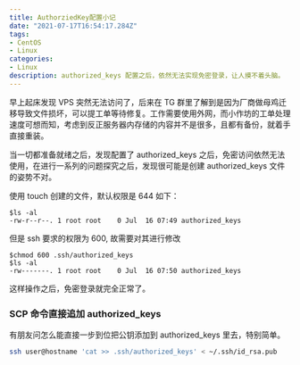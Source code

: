 ```yaml
---
title: AuthorziedKey配置小记
date: "2021-07-17T16:54:17.284Z"
tags:
- CentOS
- Linux
categories: 
- Linux
description: authorized_keys 配置之后，依然无法实现免密登录，让人摸不着头脑。
---
```


早上起床发现 VPS 突然无法访问了，后来在 TG 群里了解到是因为厂商做母鸡迁移导致文件损坏，可以提工单等待修复。工作需要使用外网，而小作坊的工单处理速度可想而知，考虑到反正服务器内存储的内容并不是很多，且都有备份，就着手直接重装。

当一切都准备就绪之后，发现配置了 authorized_keys 之后，免密访问依然无法使用，在进行一系列的问题探究之后，发现很可能是创建 authorized_keys 文件的姿势不对。

使用 touch 创建的文件，默认权限是 644 如下：
```
$ls -al
-rw-r--r--. 1 root root    0 Jul  16 07:49 authorized_keys
```
但是 ssh 要求的权限为 600, 故需要对其进行修改
```
$chmod 600 .ssh/authorized_keys
$ls -al
-rw-------. 1 root root    0 Jul  16 07:50 authorized_keys
```

这样操作之后，免密登录就完全正常了。

### SCP 命令直接追加 authorized_keys 

有朋友问怎么能直接一步到位把公钥添加到 authorized_keys 里去，特别简单。

```bash
ssh user@hostname 'cat >> .ssh/authorized_keys' < ~/.ssh/id_rsa.pub
```